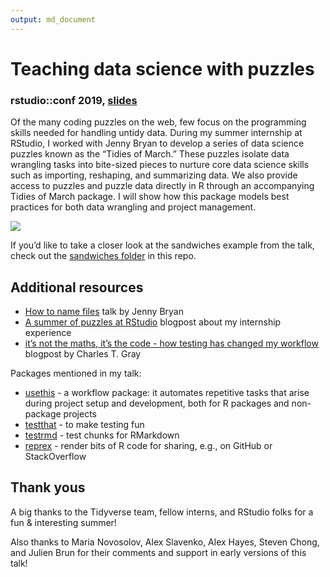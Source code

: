 ```yaml
---
output: md_document
---
```

# Teaching data science with puzzles
### rstudio::conf 2019, [slides](https://speakerdeck.com/isteves/teaching-data-science-with-puzzles)

Of the many coding puzzles on the web, few focus on the programming skills needed for handling untidy data. During my summer internship at RStudio, I worked with Jenny Bryan to develop a series of data science puzzles known as the "Tidies of March." These puzzles isolate data wrangling tasks into bite-sized pieces to nurture core data science skills such as importing, reshaping, and summarizing data. We also provide access to puzzles and puzzle data directly in R through an accompanying Tidies of March package. I will show how this package models best practices for both data wrangling and project management.

[![](img/title-slide.png)](https://speakerdeck.com/isteves/teaching-data-science-with-puzzles)

If you'd like to take a closer look at the sandwiches example from the talk, check out the [sandwiches folder](https://github.com/isteves/ds-puzzles/tree/master/11_sandwiches) in this repo.

## Additional resources

- [How to name files](https://speakerdeck.com/jennybc/how-to-name-files) talk by Jenny Bryan
- [A summer of puzzles at RStudio](https://irene.rbind.io/post/summer-rstudio/) blogpost about my internship experience 
- [it’s not the maths, it’s the code - how testing has changed my workflow](http://cantabile.rbind.io/posts/2019-01-05-its-not-not-the-math-its-the-code/) blogpost by Charles T. Gray
 
Packages mentioned in my talk:

- [usethis](https://usethis.r-lib.org/) - a workflow package: it automates repetitive tasks that arise during project setup and development, both for R packages and non-package projects
- [testthat](https://testthat.r-lib.org/) - to make testing fun
- [testrmd](https://github.com/ropenscilabs/testrmd) - test chunks for RMarkdown
- [reprex](https://reprex.tidyverse.org/) - render bits of R code for sharing, e.g., on GitHub or StackOverflow

## Thank yous

A big thanks to the Tidyverse team, fellow interns, and RStudio folks for a fun & interesting summer!

Also thanks to Maria Novosolov, Alex Slavenko, Alex Hayes, Steven Chong, and Julien Brun for their comments and support in early versions of this talk!
